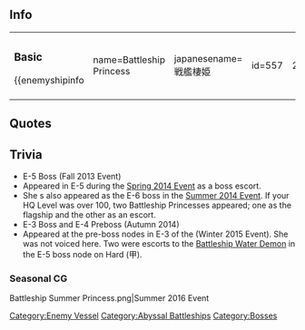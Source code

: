 ==Info==
{|
|
===Basic===
{{enemyshipinfo
| name=Battleship Princess
| japanesename=戦艦棲姫
| id=557
| image=[[File:Bb_hime.png|280px]]
| color=red
| type=Battleship
| class=Abyssal
| hp=400
| firepower=180
| armor=160
| torpedo=0
| evasion=30
| AA=80
| aircraft=0
| speed=Slow
| LOS=70
| ASW=0
| range=Long
| luck=40
| slot=4
| time=''unbuildable''
| slot1=[[List_of_equipment_used_by_the_enemy|16inch Triple Cannon]]
| slot2=[[List_of_equipment_used_by_the_enemy|16inch Triple Cannon]]
| slot3=[[List_of_equipment_used_by_the_enemy|12.5inch Twin Secondary Cannon]]
| slot4=[[List_of_equipment_used_by_the_enemy|Surface Radar Mk.II]]
}}
|}
==Quotes==

{{Abyssquote
| 開幕前=アイアン…ボトム…サウンドニ…シズミナサイ…


(2014夏イベント以降)

ナンドデモ…シズメテ…アゲル …
| EN1=Sink in the... Iron... Bottom... Sound...


(on and after Summer 2014 Event)

I will... sink you... as many times... as I need...
| Note1=
| 砲撃=シズミナサイ！

or

ナンドデモ…シズメテ…アゲル…
| EN0=Sink for me!

or

I will... sink you... as many times... as I need...
| Note0="ナサイ" is normally used as a polite or more formal request; however, in this case it's more rhetorical...she is telling rather than asking.
| 被弾=シズマナイワ…ワタシハ…モウ…ニドト…

or

ダメナノネ…


(2014夏イベント以降)

キャァ！
| EN2=I won't sink... Never again... will I...

or

This is no good after all...


（on and after Summer 2014 Event）

Kyaa!
| Note2=
| 昼戦終了時=イツカ…シズカナ…ソンナ…ウミデ…ワタシモ…


（2014夏イベント以降）

ダメナノネ…
| EN3=Someday, in this... peaceful sea... even I...


（on and after Summer 2014 Event）

This is no good after all...
| Note3=|Clip3 = {{Audio|file=BB_Hime_Sunk_1.ogg}}<br/>
<br/>
{{Audio|file=BB_Hime_Sunk_2.ogg}}|Clip2 = {{Audio|file=BB_Hime_Damaged_1.ogg}}<br/>{{Audio|file=BB_Hime_Sunk_2.ogg}}<br/>
<br/>
{{Audio|file=BB_Hime_Damaged_2.ogg}}|Clip1 = {{Audio|file=BB_Hime_Intro.ogg}}<br/>{{Audio|file=BB_Hime_Attack_2.ogg}}|Clip0 = {{Audio|file=BB_Hime_Attack_1.ogg}}<br/>{{Audio|file=BB_Hime_Attack_2.ogg}}}}

==Trivia==
*E-5 Boss (Fall 2013 Event)
*Appeared in E-5 during the [[Spring 2014 Event]] as a boss escort.
* She s also appeared as the E-6 boss in the [[Summer 2014 Event]]. If your HQ Level was over 100, two Battleship Princesses appeared; one as the flagship and the other as an escort.
* E-3 Boss and E-4 Preboss (Autumn 2014)
* Appeared at the pre-boss nodes in E-3 of the (Winter 2015 Event). She was not voiced here. Two were escorts to the [[Battleship Water Demon]] in the E-5 boss node on Hard (甲).

===Seasonal CG===
<gallery>
Battleship Summer Princess.png|Summer 2016 Event
</gallery>

{{Enemyshiplist}}
[[Category:Enemy Vessel]]
[[Category:Abyssal Battleships]]
[[Category:Bosses]]